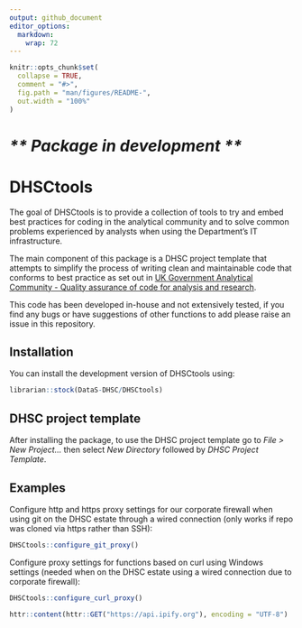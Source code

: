 ```yaml
---
output: github_document
editor_options: 
  markdown: 
    wrap: 72
---
```


<!-- README.md is generated from README.Rmd. Please edit that file -->

```r
knitr::opts_chunk$set(
  collapse = TRUE,
  comment = "#>",
  fig.path = "man/figures/README-",
  out.width = "100%"
)
```

# *\*\* Package in development \*\**

# DHSCtools

The goal of DHSCtools is to provide a collection of tools to try and
embed best practices for coding in the analytical community and to solve
common problems experienced by analysts when using the Department's IT
infrastructure.

The main component of this package is a DHSC project template that
attempts to simplify the process of writing clean and maintainable code
that conforms to best practice as set out in [UK Government Analytical
Community - Quality assurance of code for analysis and
research](https://best-practice-and-impact.github.io/qa-of-code-guidance/).

This code has been developed in-house and not extensively tested, if you
find any bugs or have suggestions of other functions to add please raise
an issue in this repository.

## Installation

You can install the development version of DHSCtools using:

``` r
librarian::stock(DataS-DHSC/DHSCtools)
```

## DHSC project template

After installing the package, to use the DHSC project template go to
*File \> New Project...* then select *New Directory* followed by *DHSC
Project Template*.

## Examples

Configure http and https proxy settings for our corporate firewall when
using git on the DHSC estate through a wired connection (only works if
repo was cloned via https rather than SSH):

```r
DHSCtools::configure_git_proxy()
```

Configure proxy settings for functions based on curl using Windows
settings (needed when on the DHSC estate using a wired connection due to
corporate firewall):

```r
DHSCtools::configure_curl_proxy()

httr::content(httr::GET("https://api.ipify.org"), encoding = "UTF-8")

```
